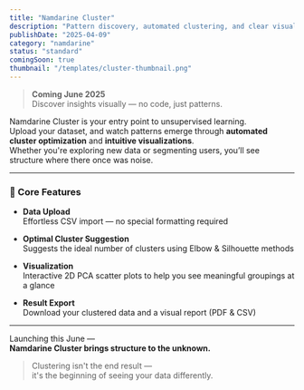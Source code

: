 ```yaml
---
title: "Namdarine Cluster"
description: "Pattern discovery, automated clustering, and clear visuals — all in clicks."
publishDate: "2025-04-09"
category: "namdarine"
status: "standard"
comingSoon: true
thumbnail: "/templates/cluster-thumbnail.png"
---
```


> **Coming June 2025**  
> Discover insights visually — no code, just patterns.

Namdarine Cluster is your entry point to unsupervised learning.  
Upload your dataset, and watch patterns emerge through **automated cluster optimization** and **intuitive visualizations**.  
Whether you're exploring new data or segmenting users, you’ll see structure where there once was noise.

---

### 🔧 Core Features

- **Data Upload**  
  Effortless CSV import — no special formatting required

- **Optimal Cluster Suggestion**  
  Suggests the ideal number of clusters using Elbow & Silhouette methods

- **Visualization**  
  Interactive 2D PCA scatter plots to help you see meaningful groupings at a glance

- **Result Export**  
  Download your clustered data and a visual report (PDF & CSV)

---

Launching this June —  
**Namdarine Cluster brings structure to the unknown.**  
> Clustering isn't the end result —  
> it's the beginning of seeing your data differently.